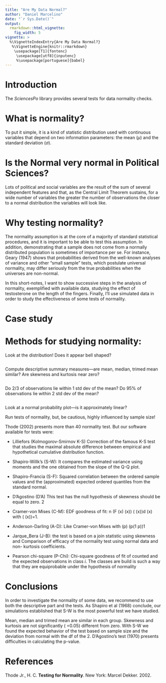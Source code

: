 ```yaml
---
title: "Are My Data Normal?"
author: "Daniel Marcelino"
date: "`r Sys.Date()`"
output: 
  rmarkdown::html_vignette:
    fig_width: 5
vignette: >
  %\VignetteIndexEntry{Are My Data Normal?}
   %\VignetteEngine{knitr::rmarkdown}
    \usepackage[T1]{fontenc}
     \usepackage[utf8]{inputenc}
     %\usepackage[portuguese]{babel}
---
```

# Introduction 
The *SciencesPo* library provides several tests for data normality checks. 

# What is normality?
To put it simple, it is a kind of statistic distribution used with continuous variables that depend on two information parameters: the mean ($\mu$) and the standard deviation ($\sigma$).

# Is the Normal very normal in Political Sciences?
Lots of political and social variables are the result of the sum of several independent features and that, as the Central Limit Theorem sustains, for a wide number of variables the greater the number of observations the closer to a normal distribution the variables will look like. 

# Why testing normality?
The normality assumption is at the core of a majority of standard statistical procedures, and it is important to be able to test this assumption. In addition, demonstrating that a sample does not come from a normally distributed population is sometimes of importance per se. For instance, Geary (1947) shows that probabilities derived from the well-known analyses of variance and other "small sample" tests, which postulate universal normality, may differ seriously from the true probabilities when the universes are non-normal.

In this short-notes, I want to show successive steps in the analysis of normality, exemplified with available data, studying the effect of testosterone on the length of
the fingers. Finally, I'll use simulated data in order to study the effectiveness of some tests of normality.

# Case study

# Methods for studying normality:

Look at the distribution! Does it appear bell shaped?

```r

```


Compute descriptive summary measures—are mean, median, trimed mean similar? 
Are skewness and kurtosis near zero?

```r

```


Do 2/3 of observations lie within 1 std dev of the mean? Do 95% of observations lie within 2 std dev of the mean?
```r

```

Look at a normal probability plot—is it approximately linear?


Run tests of normality, but, be cautious, highly influenced by sample size!

Thode (2002) presents more than 40 normality test. But our software available for tests were:

- Lilliefors (Kolmogorov-Smirnov K-S) Correction of the famous K-S test that studies the maximal absolute difference between empirical and hypothetical cumulative distribution function.

- Shapiro-Willk's (S-W): It compares the estimated variance using moments and the one obtained from the slope of the Q-Q plot.

- Shapiro-Francia (S-F): Squared correlation between the ordered sample values and the (approximated) expected ordered quantiles from the standard normal.

- D'Agostino (D'A) This test has the null hypothesis of skewness should be equal to zero.
2
- Cramer-von Mises (C-M): EDF goodness of fit: n (F (x) (x)) ( (x))d (x)
with ( (x))=1.

- Anderson-Darling (A-D): Like Cramer-von Mises with (p) (p(1 p))1

- Jarque_Bera (J-B): the test is based on a join statistic using skewness and
Comparison of efficacy of the normality test using normal data and non-
kurtosis coefficients.

- Pearson chi-square (P-Chi): Chi-square goodness of fit of counted and the
expected observations in class *i*. The classes are build is such a way that they are equiprobable under the hypothesis of normality

# Conclusions
In order to investigate the normality of some data, we recommend to use both the descriptive part and the tests.
As Shapiro et al (1968) conclude, our simulations established that S-W is the most powerful test we have studied.

Mean, median and trimed mean are similar in each group. Skewness and kurtosis are not significantly ( =0.05) different from zero.
With S-W we found the expected behavior of the test based on sample size and the deviation from normal with the df of the 2.
D’Agostino’s test (1970) presents difficulties in calculating the p-value.

# References
Thode Jr., H. C. **Testing for Normality**. New York: Marcel Dekker. 2002.
